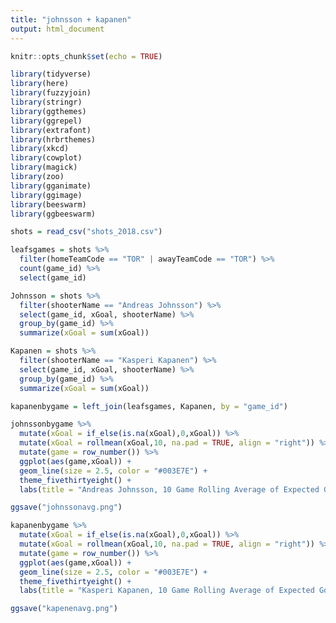 ---
title: "johnsson + kapanen"
output: html_document
---

```{r setup, include=FALSE}
knitr::opts_chunk$set(echo = TRUE)
```

```{r}
library(tidyverse)
library(here)
library(fuzzyjoin)
library(stringr)
library(ggthemes)
library(ggrepel)
library(extrafont)
library(hrbrthemes)
library(xkcd)
library(cowplot)
library(magick)
library(zoo)
library(gganimate)
library(ggimage)
library(beeswarm)
library(ggbeeswarm)

shots = read_csv("shots_2018.csv")
```

```{r}
leafsgames = shots %>% 
  filter(homeTeamCode == "TOR" | awayTeamCode == "TOR") %>% 
  count(game_id) %>% 
  select(game_id)

Johnsson = shots %>% 
  filter(shooterName == "Andreas Johnsson") %>% 
  select(game_id, xGoal, shooterName) %>% 
  group_by(game_id) %>% 
  summarize(xGoal = sum(xGoal))

Kapanen = shots %>% 
  filter(shooterName == "Kasperi Kapanen") %>% 
  select(game_id, xGoal, shooterName) %>% 
  group_by(game_id) %>% 
  summarize(xGoal = sum(xGoal))

kapanenbygame = left_join(leafsgames, Kapanen, by = "game_id")
```

```{r}
johnssonbygame %>% 
  mutate(xGoal = if_else(is.na(xGoal),0,xGoal)) %>% 
  mutate(xGoal = rollmean(xGoal,10, na.pad = TRUE, align = "right")) %>% 
  mutate(game = row_number()) %>% 
  ggplot(aes(game,xGoal)) + 
  geom_line(size = 2.5, color = "#003E7E") +
  theme_fivethirtyeight() +
  labs(title = "Andreas Johnsson, 10 Game Rolling Average of Expected Goals", subtitle = "Data from Moneypuck.com")

ggsave("johnssonavg.png")
```

```{r}
kapanenbygame %>% 
  mutate(xGoal = if_else(is.na(xGoal),0,xGoal)) %>% 
  mutate(xGoal = rollmean(xGoal,10, na.pad = TRUE, align = "right")) %>% 
  mutate(game = row_number()) %>% 
  ggplot(aes(game,xGoal)) + 
  geom_line(size = 2.5, color = "#003E7E") +
  theme_fivethirtyeight() +
  labs(title = "Kasperi Kapanen, 10 Game Rolling Average of Expected Goals", subtitle = "Data from Moneypuck.com")

ggsave("kapenenavg.png")
```

